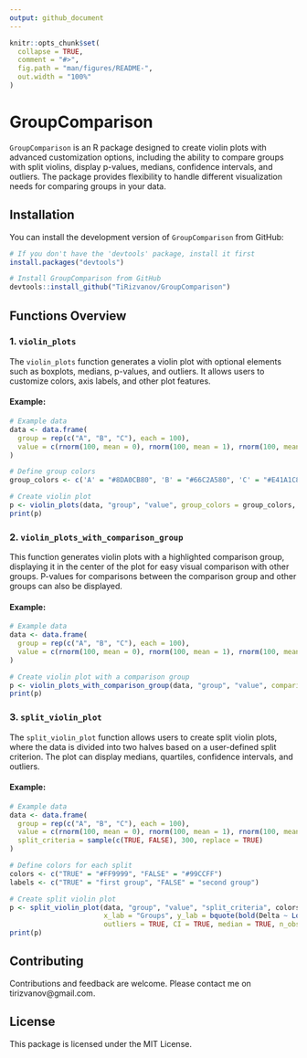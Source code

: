 ---
output: github_document
---

<!-- README.md is generated from README.Rmd. Please edit that file -->

```{r, include = FALSE}
knitr::opts_chunk$set(
  collapse = TRUE,
  comment = "#>",
  fig.path = "man/figures/README-",
  out.width = "100%"
)
```

# GroupComparison

<!-- badges: start -->
<!-- badges: end -->

`GroupComparison` is an R package designed to create violin plots with advanced customization options, including the ability to compare groups with split violins, display p-values, medians, confidence intervals, and outliers. The package provides flexibility to handle different visualization needs for comparing groups in your data.

## Installation

You can install the development version of `GroupComparison` from GitHub:

```r
# If you don't have the 'devtools' package, install it first
install.packages("devtools")

# Install GroupComparison from GitHub
devtools::install_github("TiRizvanov/GroupComparison")
```

## Functions Overview

### 1. `violin_plots`

The `violin_plots` function generates a violin plot with optional elements such as boxplots, medians, p-values, and outliers. It allows users to customize colors, axis labels, and other plot features.

#### Example:

```{r violin_plots, eval = FALSE}
# Example data
data <- data.frame(
  group = rep(c("A", "B", "C"), each = 100),
  value = c(rnorm(100, mean = 0), rnorm(100, mean = 1), rnorm(100, mean = 2))
)

# Define group colors
group_colors <- c('A' = "#8DA0CB80", 'B' = "#66C2A580", 'C' = "#E41A1C80")

# Create violin plot
p <- violin_plots(data, "group", "value", group_colors = group_colors, y_lab = bquote(bold(Delta ~ Log(activity))))
print(p)
```

### 2. `violin_plots_with_comparison_group`

This function generates violin plots with a highlighted comparison group, displaying it in the center of the plot for easy visual comparison with other groups. P-values for comparisons between the comparison group and other groups can also be displayed.

#### Example:

```{r violin_plots_with_comparison_group, eval = FALSE}
# Example data
data <- data.frame(
  group = rep(c("A", "B", "C"), each = 100),
  value = c(rnorm(100, mean = 0), rnorm(100, mean = 1), rnorm(100, mean = 2))
)

# Create violin plot with a comparison group
p <- violin_plots_with_comparison_group(data, "group", "value", comparison_group = "A")
print(p)
```

### 3. `split_violin_plot`

The `split_violin_plot` function allows users to create split violin plots, where the data is divided into two halves based on a user-defined split criterion. The plot can display medians, quartiles, confidence intervals, and outliers.

#### Example:

```{r split_violin_plot, eval = FALSE}
# Example data
data <- data.frame(
  group = rep(c("A", "B", "C"), each = 100),
  value = c(rnorm(100, mean = 0), rnorm(100, mean = 1), rnorm(100, mean = 2)),
  split_criteria = sample(c(TRUE, FALSE), 300, replace = TRUE)
)

# Define colors for each split
colors <- c("TRUE" = "#FF9999", "FALSE" = "#99CCFF")
labels <- c("TRUE" = "first group", "FALSE" = "second group")

# Create split violin plot
p <- split_violin_plot(data, "group", "value", "split_criteria", colors, labels = labels,
                       x_lab = "Groups", y_lab = bquote(bold(Delta ~ Log(activity))), 
                       outliers = TRUE, CI = TRUE, median = TRUE, n_obs = TRUE)
print(p)
```


## Contributing

Contributions and feedback are welcome. Please contact me on tirizvanov@gmail.com.

## License

This package is licensed under the MIT License.
